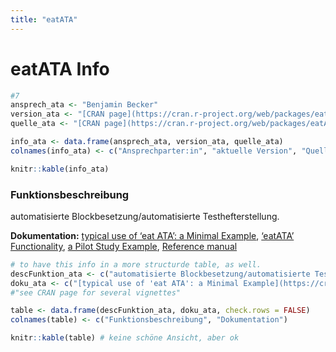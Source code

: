 ```yaml
---
title: "eatATA"
---
```


# eatATA Info

```r
#7
ansprech_ata <- "Benjamin Becker"
version_ata <- "[CRAN page](https://cran.r-project.org/web/packages/eatATA/index.html)"
quelle_ata <- "[CRAN page](https://cran.r-project.org/web/packages/eatATA/index.html)"

info_ata <- data.frame(ansprech_ata, version_ata, quelle_ata)
colnames(info_ata) <- c("Ansprechparter:in", "aktuelle Version", "Quelle")

knitr::kable(info_ata)
```

### Funktionsbeschreibung

automatisierte Blockbesetzung/automatisierte Testhefterstellung.

**Dokumentation:** [typical use of 'eat ATA': a Minimal Example](https://cran.r-project.org/web/packages/eatATA/vignettes/minimal_example.html), ['eatATA' Functionality](https://cran.r-project.org/web/packages/eatATA/vignettes/overview.html), [a Pilot Study Example](https://cran.r-project.org/web/packages/eatATA/vignettes/use_case_pilot_study.html), [Reference manual](https://cran.r-project.org/web/packages/eatATA/eatATA.pdf)

```r
# to have this info in a more structurde table, as well.
descFunktion_ata <- c("automatisierte Blockbesetzung/automatisierte Testhefterstellung.", "", "", "")
doku_ata <- c("[typical use of 'eat ATA': a Minimal Example](https://cran.r-project.org/web/packages/eatATA/vignettes/minimal_example.html)", "['eatATA' Functionality](https://cran.r-project.org/web/packages/eatATA/vignettes/overview.html)", "[a Pilot Study Example](https://cran.r-project.org/web/packages/eatATA/vignettes/use_case_pilot_study.html)", "[Reference manual](https://cran.r-project.org/web/packages/eatATA/eatATA.pdf)")
#"see CRAN page for several vignettes"

table <- data.frame(descFunktion_ata, doku_ata, check.rows = FALSE)
colnames(table) <- c("Funktionsbeschreibung", "Dokumentation")

knitr::kable(table) # keine schöne Ansicht, aber ok

```

